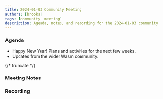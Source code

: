 ```yaml
---
title: 2024-01-03 Community Meeting
authors: [brooks]
tags: [community, meeting]
description: Agenda, notes, and recording for the 2024-01-03 community meeting
---
```



### Agenda

- Happy New Year! Plans and activities for the next few weeks.
- Updates from the wider Wasm community.

{/* truncate */}

### Meeting Notes

### Recording

<ReactPlayer url='https://www.youtube.com/watch?v=s7saKzVJTdY' controls />
